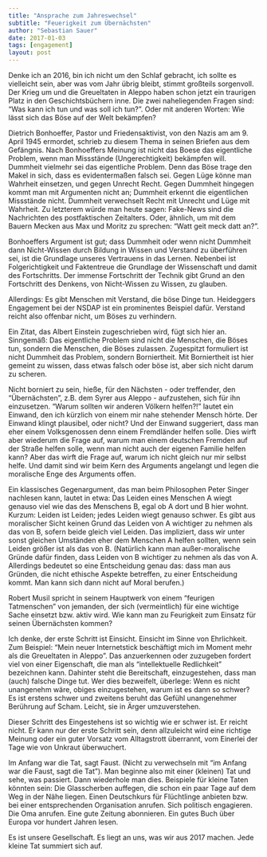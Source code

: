 ```yaml
---
title: "Ansprache zum Jahreswechsel"
subtitle: "Feuerigkeit zum Übernächsten"
author: "Sebastian Sauer"
date: 2017-01-03
tags: [engagement]
layout: post
---
```


Denke ich an 2016, bin ich nicht um den Schlaf gebracht, ich sollte es vielleicht sein, aber was vom Jahr übrig bleibt, stimmt großteils sorgenvoll. Der Krieg um und die Greueltaten in Aleppo haben schon jetzt ein traurigen Platz in den Geschichtsbüchern inne. Die zwei naheliegenden Fragen sind: "Was kann ich tun und was soll ich tun?". Oder mit anderen Worten: Wie lässt sich das Böse auf der Welt bekämpfen?

Dietrich Bonhoeffer, Pastor und Friedensaktivist, von den Nazis am am 9. April 1945 ermordet, schrieb zu diesem Thema in seinen Briefen aus dem Gefängnis. Nach Bonhoeffers Meinung ist nicht das Boese das eigentliche Problem, wenn man Missstände (Ungerechtigkeit) bekämpfen will. Dummheit vielmehr sei das eigentliche Problem. Denn das Böse trage den Makel in sich, dass es evidentermaßen falsch sei. Gegen Lüge könne man Wahrheit einsetzen, und gegen Unrecht Recht. Gegen Dummheit hingegen kommt man mit Argumenten nicht an; Dummheit erkennt die eigentlichen Missstände nicht. Dummheit verwechselt Recht mit Unrecht und Lüge mit Wahrheit. Zu letzterem würde man heute sagen: Fake-News sind die Nachrichten des postfaktischen Zeitalters. Oder, ähnlich, um mit dem Bauern Mecken aus Max und Moritz zu sprechen: "Watt geit meck datt an?".

Bonhoeffers Argument ist gut; dass Dummheit oder wenn nicht Dummheit dann Nicht-Wissen durch Bildung in Wissen und Verstand zu überführen sei, ist die Grundlage unseres Vertrauens in das Lernen. Nebenbei ist Folgerichtigkeit und Faktentreue die Grundlage der Wissenschaft und damit des Fortschritts. Der immense Fortschritt der Technik gibt Grund an den Fortschritt des Denkens, von Nicht-Wissen zu Wissen, zu glauben.

Allerdings: Es gibt Menschen mit Verstand, die böse Dinge tun. Heideggers Engagement bei der NSDAP ist ein prominentes Beispiel dafür. Verstand reicht also offenbar nicht, um Böses zu verhindern. 

Ein Zitat, das Albert Einstein zugeschrieben wird, fügt sich hier an. Sinngemäß: Das eigentliche Problem sind nicht die Menschen, die Böses tun, sondern die Menschen, die Böses zulassen. Zugespitzt formuliert ist nicht Dummheit das Problem, sondern Borniertheit. Mit Borniertheit ist hier gemeint zu wissen, dass  etwas falsch oder böse ist, aber sich nicht darum zu scheren.

Nicht borniert zu sein, hieße, für den Nächsten - oder treffender, den "Übernächsten", z.B. dem Syrer aus Aleppo - aufzustehen, sich für ihn einzusetzen. "Warum sollten wir anderen Völkern helfen?!" lautet ein Einwand, den ich kürzlich von einem mir nahe stehender Mensch hörte. Der Einwand klingt plausibel, oder nicht? Und der Einwand suggeriert, dass man eher einem Volksgenossen denn einem Fremdländer helfen solle. Dies wirft aber wiederum die Frage auf, warum man einem deutschen Fremden auf der Straße helfen solle, wenn man nicht auch der eigenen Familie helfen kann? Aber das wirft die Frage auf, warum ich nicht gleich nur mir selbst helfe. Und damit sind wir beim Kern des Arguments angelangt und legen die moralische Enge des Arguments offen. 

Ein klassisches Gegenargument, das man beim Philosophen Peter Singer nachlesen kann, lautet in etwa: Das Leiden eines Menschen A wiegt genauso viel wie das des Menschens B, egal ob A dort und B hier wohnt. Kurzum: Leiden ist Leiden; jedes Leiden wiegt genauso schwer. Es gibt aus moralischer Sicht keinen Grund das Leiden von A wichtiger zu nehmen als das von B, sofern beide gleich viel Leiden. Das impliziert, dass wir unter sonst gleichen Umständen eher dem Menschen A helfen sollten, wenn sein Leiden größer ist als das von B. (Natürlich kann man außer-moralische Gründe dafür finden, dass Leiden von B wichtiger zu nehmen als das von A. Allerdings bedeutet so eine Entscheidung genau das: dass man aus Gründen, die nicht ethische Aspekte betreffen, zu einer Entscheidung kommt. Man kann sich dann nicht auf Moral berufen.)

Robert Musil spricht in seinem Hauptwerk von einem "feurigen Tatmenschen" von jemanden, der sich (vermeintlich) für eine wichtige Sache einsetzt bzw. aktiv wird. Wie kann man zu Feurigkeit zum Einsatz für seinen Übernächsten kommen?

Ich denke, der erste Schritt ist Einsicht. Einsicht im Sinne von Ehrlichkeit. Zum Beispiel: "Mein neuer Internetstick beschäftigt mich im Moment mehr als die Greueltaten in Aleppo". Das anzuerkennen oder zuzugeben fordert viel von einer Eigenschaft, die man als "intellektuelle Redlichkeit" bezeichnen kann. Dahinter steht die Bereitschaft, einzugestehen, dass man (auch) falsche Dinge tut. Wer dies bezweifelt, überlege: Wenn es nicht unangenehm wäre, obiges einzugestehen, warum ist es dann so schwer? Es ist erstens schwer und zweitens beruht das Gefühl unangenehmer Berührung auf Scham. Leicht, sie in Ärger umzuverstehen. 

Dieser Schritt des Eingestehens ist so wichtig wie er schwer ist. Er reicht nicht. Er kann nur der erste Schritt sein, denn allzuleicht wird eine richtige Meinung oder ein guter Vorsatz vom Alltagstrott überrannt, vom Einerlei der Tage wie von Unkraut überwuchert.

Im Anfang war die Tat, sagt Faust. (Nicht zu verwechseln mit "im Anfang war die Faust, sagt die Tat"). Man beginne also mit einer (kleinen) Tat und sehe, was passiert. Dann wiederhole man dies. Beispiele für kleine Taten könnten sein: Die Glasscherben auffegen, die schon ein paar Tage auf dem Weg in der Nähe liegen. Einen Deutschkurs für Flüchtlinge anbieten bzw. bei einer entsprechenden Organisation anrufen. Sich politisch engagieren. Die Oma anrufen. Eine gute Zeitung abonnieren. Ein gutes Buch über Europa vor hundert Jahren lesen.


Es ist unsere Gesellschaft. Es liegt an uns, was wir aus 2017 machen. Jede kleine Tat summiert sich auf.


